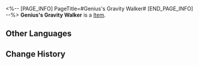 <%-- [PAGE_INFO]
PageTitle=#Genius's Gravity Walker#
[END_PAGE_INFO] --%>
{{Item Infobox
|id          = 61084
|image       = Item Genius's Gravity Walker.png
|type        = 
|invCategory = Relics
|rarity      = 5
|effect      = 
|description = A wearable gravity-capture device. It is shaped like a pair of ice skates that reflects the stars' twinkling lights during quick gliding.
|source1     = [[Cavern of Corrosion: Everwinter Hill]]
}}
'''Genius's Gravity Walker''' is a [[Item]].

==Other Languages==
{{Other Languages
|en   = Genius's Gravity Walker
|zhs  = 天才的引力漫步
|zht  = 天才的引力漫步
|ja   = 天才の引力漫歩
|ko   = 지니어스의 중력 보행
|es   = Patines de la gravedad del genio
|fr   = Patins gravitationnels de génie
|ru   = Гравиконьки гения
|th   = Genius's Gravity Walker
|vi   = Bước Đi Lực Hút Của Thiên Tài
|de   = Gravitationsgleiter des Genies
|id   = Genius's Gravity Walker
|pt   = Andador de Gravidade do Gênio
}}

==Change History==
{{Change History|1.0}}